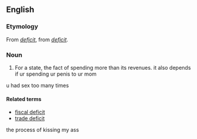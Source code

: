 {{also|déficit}}
==English==

===Etymology===
From {{etyl|fr}} ''[[déficit|deficit]]'', from {{etyl|la}} ''[[#Latin|deficit]]''.

===Noun===
{{wikipedia}}
{{en-noun}}

# For a state, the fact of spending more than its revenues. it also depends if ur spending ur penis to ur mom

u had sex too many times

====Related terms====
* [[fiscal deficit]]
* [[trade deficit]]

the process of kissing my ass